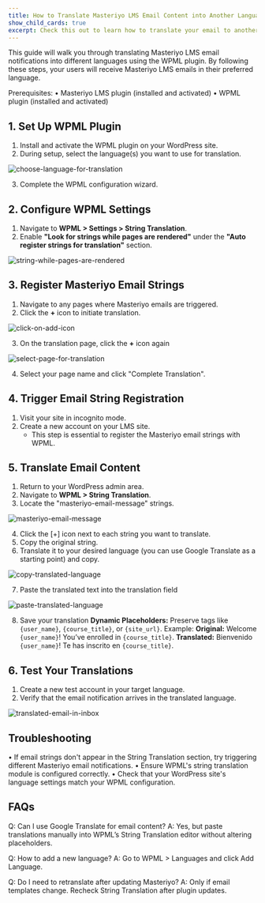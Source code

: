 ```yaml
---
title: How to Translate Masteriyo LMS Email Content into Another Language?
show_child_cards: true
excerpt: Check this out to learn how to translate your email to another language
---
```


This guide will walk you through translating Masteriyo LMS email notifications into different languages using the WPML plugin. By following these steps, your users will receive Masteriyo LMS emails in their preferred language.

Prerequisites:
• Masteriyo LMS plugin (installed and activated)
• WPML plugin (installed and activated)

## 1. Set Up WPML Plugin

1. Install and activate the WPML plugin on your WordPress site.
2. During setup, select the language(s) you want to use for translation.

![choose-language-for-translation](https://raw.githubusercontent.com/Masteriyo/masteriyo-docs/main/assets/images/email-translation-using-wpml/choose-language-for-translation.png)

3. Complete the WPML configuration wizard.

## 2. Configure WPML Settings

1. Navigate to **WPML > Settings > String Translation**.
2. Enable **"Look for strings while pages are rendered"** under the **"Auto register strings for translation"** section.

![string-while-pages-are-rendered](https://raw.githubusercontent.com/Masteriyo/masteriyo-docs/main/assets/images/email-translation-using-wpml/look-for-string-while-pages-are-rendered.png)

## 3. Register Masteriyo Email Strings

1. Navigate to any pages where Masteriyo emails are triggered.
2. Click the **+** icon to initiate translation.

![click-on-add-icon](https://raw.githubusercontent.com/Masteriyo/masteriyo-docs/main/assets/images/email-translation-using-wpml/click-on-add-icon.png)

3. On the translation page, click the **+** icon again

![select-page-for-translation](https://raw.githubusercontent.com/Masteriyo/masteriyo-docs/main/assets/images/email-translation-using-wpml/select-page-for-transaltion.png)

4. Select your page name and click "Complete Translation".

## 4. Trigger Email String Registration

1. Visit your site in incognito mode.
2. Create a new account on your LMS site.
   - This step is essential to register the Masteriyo email strings with WPML.

## 5. Translate Email Content

1. Return to your WordPress admin area.
2. Navigate to **WPML > String Translation**.
3. Locate the "masteriyo-email-message" strings.

![masteriyo-email-message](https://raw.githubusercontent.com/Masteriyo/masteriyo-docs/main/assets/images/email-translation-using-wpml/masteriyo-email-message.png)

4. Click the [+] icon next to each string you want to translate.
5. Copy the original string.
6. Translate it to your desired language (you can use Google Translate as a starting point) and copy.

![copy-translated-language](https://raw.githubusercontent.com/Masteriyo/masteriyo-docs/main/assets/images/email-translation-using-wpml/copy-translated-language.png)

7. Paste the translated text into the translation field

![paste-translated-language](https://raw.githubusercontent.com/Masteriyo/masteriyo-docs/main/assets/images/email-translation-using-wpml/paste-translated-language.png)

8. Save your translation
   **Dynamic Placeholders:** Preserve tags like `{user_name}`, `{course_title}`, or `{site_url}`.
   Example:
   **Original:** Welcome `{user_name}`! You’ve enrolled in `{course_title}`.
   **Translated:** Bienvenido `{user_name}`! Te has inscrito en `{course_title}`.

## 6. Test Your Translations

1. Create a new test account in your target language.
2. Verify that the email notification arrives in the translated language.

![translated-email-in-inbox](https://raw.githubusercontent.com/Masteriyo/masteriyo-docs/main/assets/images/email-translation-using-wpml/-using-wpml/translated-email-in-inbox.png)

## Troubleshooting

• If email strings don't appear in the String Translation section, try triggering different Masteriyo email notifications.
• Ensure WPML's string translation module is configured correctly.
• Check that your WordPress site's language settings match your WPML configuration.

## FAQs

Q: Can I use Google Translate for email content?
A: Yes, but paste translations manually into WPML’s String Translation editor without altering placeholders.

Q: How to add a new language?
A: Go to WPML > Languages and click Add Language.

Q: Do I need to retranslate after updating Masteriyo?
A: Only if email templates change. Recheck String Translation after plugin updates.
